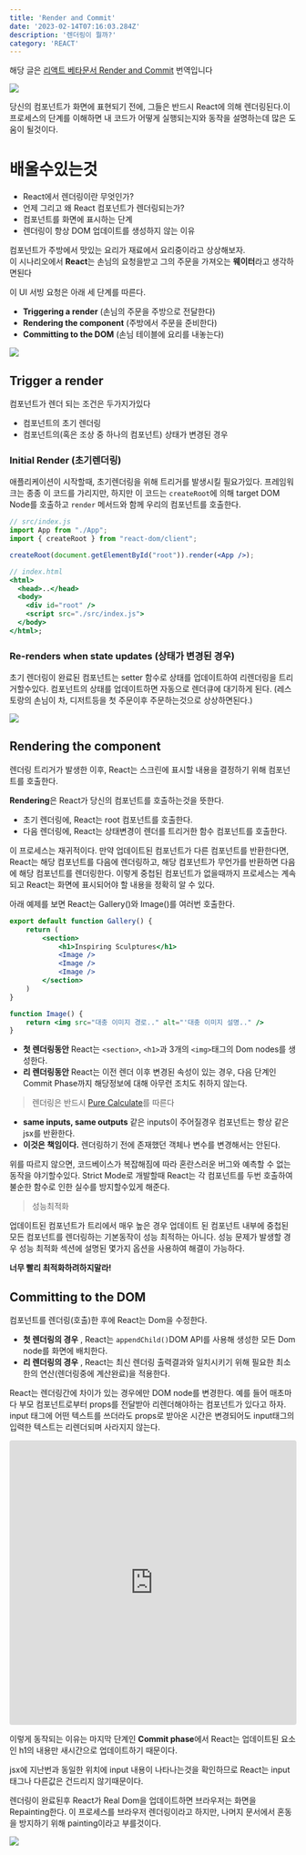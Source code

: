```yaml
---
title: 'Render and Commit'
date: '2023-02-14T07:16:03.284Z'
description: '렌더링이 뭘까?'
category: 'REACT'
---
```


해당 글은 [리액트 베타문서 Render and Commit](https://beta.reactjs.org/learn/render-and-commit) 번역입니다

![](./react.png)

당신의 컴포넌트가 화면에 표현되기 전에, 그들은 반드시 React에 의해 렌더링된다.이 프로세스의 단계를 이해하면 내 코드가 어떻게 실행되는지와 동작을 설명하는데 많은 도움이 될것이다.

# 배울수있는것

-   React에서 렌더링이란 무엇인가?
-   언제 그리고 왜 React 컴포넌트가 렌더링되는가?
-   컴포넌트를 화면에 표시하는 단계
-   렌더링이 항상 DOM 업데이트를 생성하지 않는 이유

컴포넌트가 주방에서 맛있는 요리가 재료에서 요리중이라고 상상해보자. <br/>
이 시나리오에서 **React**는 손님의 요청을받고 그의 주문을 가져오는 **웨이터**라고 생각하면된다

이 UI 서빙 요청은 아래 세 단계를 따른다.

-   **Triggering a render** (손님의 주문을 주방으로 전달한다)
-   **Rendering the component** (주방에서 주문을 준비한다)
-   **Committing to the DOM** (손님 테이블에 요리를 내놓는다)

![](./initialRender.png)

## Trigger a render

컴포넌트가 렌더 되는 조건은 두가지가있다

-   컴포넌트의 초기 렌더링
-   컴포넌트의(혹은 조상 중 하나의 컴포넌트) 상태가 변경된 경우

### Initial Render (초기렌더링)

애플리케이션이 시작할때, 초기렌더링을 위해 트리거를 발생시킬 필요가있다. 프레임워크는 종종 이 코드를 가리지만, 하지만 이 코드는 `createRoot`에 의해 target DOM Node를 호출하고 `render` 메서드와 함께 우리의 컴포넌트를 호출한다.

```jsx
// src/index.js
import App from "./App";
import { createRoot } from "react-dom/client";

createRoot(document.getElementById("root")).render(<App />);

// index.html
<html>
  <head>..</head>
  <body>
    <div id="root" />
    <script src="./src/index.js">
  </body>
</html>;
```

### Re-renders when state updates (상태가 변경된 경우)

초기 렌더링이 완료된 컴포넌트는 setter 함수로 상태를 업데이트하여 리렌더링을 트리거할수있다. 컴포넌트의 상태를 업데이트하면 자동으로 렌더큐에 대기하게 된다. (레스토랑의 손님이 차, 디저트등을 첫 주문이후 주문하는것으로 상상하면된다.)

![](./reRender.png)

## Rendering the component

렌더링 트리거가 발생한 이후, React는 스크린에 표시할 내용을 결정하기 위해 컴포넌트를 호출한다.

**Rendering**은 React가 당신의 컴포넌트를 호출하는것을 뜻한다.

-   초기 렌더링에, React는 root 컴포넌트를 호출한다.
-   다음 렌더링에, React는 상태변경이 렌더를 트리거한 함수 컴포넌트를 호출한다.

이 프로세스는 재귀적이다. 만약 업데이트된 컴포넌트가 다른 컴포넌트를 반환한다면, React는 해당 컴포넌트를 다음에 렌더링하고, 해당 컴포넌트가 무언가를 반환하면 다음에 해당 컴포넌트를 렌더링한다. 이렇게 중첩된 컴포넌트가 없을때까지 프로세스는 계속되고 React는 화면에 표시되어야 할 내용을 정확히 알 수 있다.

아래 예제를 보면 React는 Gallery()와 Image()를 여러번 호출한다.

```jsx
export default function Gallery() {
	return (
		<section>
			<h1>Inspiring Sculptures</h1>
			<Image />
			<Image />
			<Image />
		</section>
	)
}

function Image() {
	return <img src="대충 이미지 경로.." alt="'대충 이미지 설명.." />
}
```

-   **첫 렌더링동안** React는 `<section>`, `<h1>`과 3개의 `<img>`태그의 Dom nodes를 생성한다.
-   **리 렌더링동안** React는 이전 렌더 이후 변경된 속성이 있는 경우, 다음 단계인 Commit Phase까지 해당정보에 대해 아무런 조치도 취하지 않는다.

> 렌더링은 반드시 [Pure Calculate](https://beta.reactjs.org/learn/keeping-components-pure)를 따른다

-   **same inputs, same outputs** 같은 inputs이 주어질경우 컴포넌트는 항상 같은 jsx를 반환한다.
-   **이것은 책임이다.** 렌더링하기 전에 존재했던 객체나 변수를 변경해서는 안된다.

위를 따르지 않으면, 코드베이스가 복잡해짐에 따라 혼란스러운 버그와 예측할 수 없는 동작을 야기할수있다. Strict Mode로 개발할때 React는 각 컴포넌트를 두번 호출하여 불순한 함수로 인한 실수를 방지할수있게 해준다.

> 성능최적화

업데이트된 컴포넌트가 트리에서 매우 높은 경우 업데이트 된 컴포넌트 내부에 중첩된 모든 컴포넌트를 렌더링하는 기본동작이 성능 최적하는 아니다. 성능 문제가 발생할 경우 성능 최적화 섹션에 설명된 몇가지 옵션을 사용하여 해결이 가능하다.

**너무 빨리 최적화하려하지말라!**

## Committing to the DOM

컴포넌트를 렌더링(호출)한 후에 React는 Dom을 수정한다.

-   **첫 렌더링의 경우** , React는 `appendChild()`DOM API를 사용해 생성한 모든 Dom node를 화면에 배치한다.
-   **리 렌더링의 경우** , React는 최신 렌더링 출력결과와 일치시키기 위해 필요한 최소한의 연산(렌더링중에 계산완료)을 적용한다.

React는 렌더링간에 차이가 있는 경우에만 DOM node를 변경한다. 예를 들어 매초마다 부모 컴포넌트로부터 props를 전달받아 리렌더해야하는 컴포넌트가 있다고 하자. input 태그에 어떤 텍스트를 쓰더라도 props로 받아온 시간은 변경되어도 input태그의 입력한 텍스트는 리렌더되며 사라지지 않는다.

<div>
	<iframe
		src="https://codesandbox.io/embed/exciting-solomon-tq2f7n?fontsize=14&hidenavigation=1&theme=dark"
		style="width:100%; height:500px; border:0; border-radius: 4px; overflow:hidden;"
		title="exciting-solomon-tq2f7n"
		allow="accelerometer; ambient-light-sensor; camera; encrypted-media; geolocation; gyroscope; hid; microphone; midi; payment; usb; vr; xr-spatial-tracking"
		sandbox="allow-forms allow-modals allow-popups allow-presentation allow-same-origin allow-scripts"></iframe>
</div>

이렇게 동작되는 이유는 마지막 단계인 **Commit phase**에서 React는 업데이트된 요소인 h1의 내용만 새시간으로 업데이트하기 때문이다.

jsx에 지난번과 동일한 위치에 input 내용이 나타나는것을 확인하므로 React는 input 태그나 다른값은 건드리지 않기때문이다.

렌더링이 완료된후 React가 Real Dom을 업데이트하면 브라우저는 화면을 Repainting한다. 이 프로세스를 브라우저 렌더링이라고 하지만, 나머지 문서에서 혼동을 방지하기 위해 painting이라고 부를것이다.

![](./paint.png)
